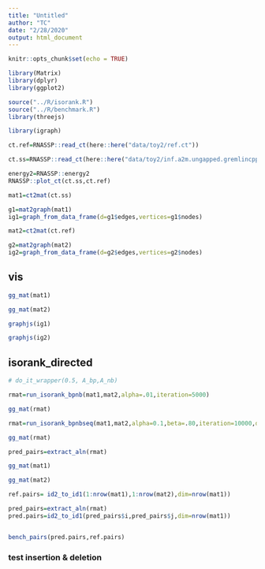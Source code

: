 ```yaml
---
title: "Untitled"
author: "TC"
date: "2/28/2020"
output: html_document
---
```


```r
knitr::opts_chunk$set(echo = TRUE)

library(Matrix)
library(dplyr)
library(ggplot2)

source("../R/isorank.R")
source("../R/benchmark.R")
library(threejs)

library(igraph)

```


```r
ct.ref=RNASSP::read_ct(here::here("data/toy2/ref.ct"))

ct.ss=RNASSP::read_ct(here::here("data/toy2/inf.a2m.ungapped.gremlincpp.ct"))
```

```r
energy2=RNASSP::energy2
RNASSP::plot_ct(ct.ss,ct.ref)
```


```r


mat1=ct2mat(ct.ss)

g1=mat2graph(mat1)
ig1=graph_from_data_frame(d=g1$edges,vertices=g1$nodes)

mat2=ct2mat(ct.ref)

g2=mat2graph(mat2)
ig2=graph_from_data_frame(d=g2$edges,vertices=g2$nodes)
```



## vis

```r
gg_mat(mat1)

gg_mat(mat2)
```

```r
graphjs(ig1)

graphjs(ig2)
```




## isorank_directed

```r
# do_it_wrapper(0.5, A_bp,A_nb)

rmat=run_isorank_bpnb(mat1,mat2,alpha=.01,iteration=5000)

gg_mat(rmat)
```


```r

rmat=run_isorank_bpnbseq(mat1,mat2,alpha=0.1,beta=.80,iteration=10000,debug=TRUE)

gg_mat(rmat)
```

```r
pred_pairs=extract_aln(rmat)
```


```r
gg_mat(mat1)

gg_mat(mat2)
```


```r
ref.pairs= id2_to_id1(1:nrow(mat1),1:nrow(mat2),dim=nrow(mat1))
```

```r
pred_pairs=extract_aln(rmat)
pred.pairs=id2_to_id1(pred_pairs$i,pred_pairs$j,dim=nrow(mat1))
```



```r

```

```r
bench_pairs(pred.pairs,ref.pairs)
```

### test insertion & deletion

```r

```

